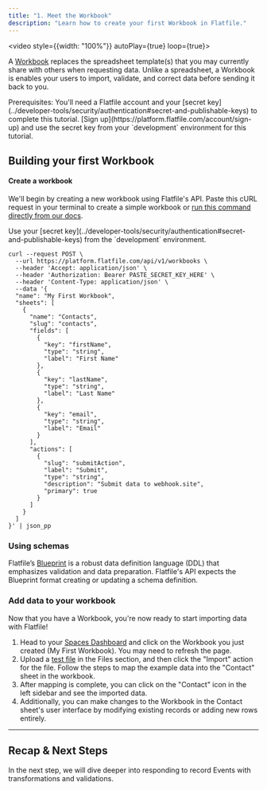 ```yaml
---
title: "1. Meet the Workbook"
description: "Learn how to create your first Workbook in Flatfile."
---
```


<video style={{width: "100%"}} autoPlay={true} loop={true}>
 <source src="https://videos.ctfassets.net/hjneo4qi4goj/63dlrcN48dWeAbl05SJ25k/642a5c954887c5bb7fc1b32fb88ab0ca/homepage_header_video-01.mp4" type="video/mp4"/>
</video>

A <Tooltip tip="Analogous to a database...">[Workbook](https://flatfileinc.mintlify.dev/docs/concepts/workbooks)</Tooltip> replaces the spreadsheet template(s) that you may currently share with others when requesting data. Unlike a spreadsheet, a Workbook is enables your users to import, validate, and correct data before sending it back to you.

<Info>
Prerequisites: You'll need a Flatfile account and your [secret key](../developer-tools/security/authentication#secret-and-publishable-keys) to complete this tutorial. [Sign up](https://platform.flatfile.com/account/sign-up) and use the secret key from your `development` environment for this tutorial.
</Info>

## Building your first Workbook

#### Create a workbook 

We'll begin by creating a new workbook using Flatfile's API. Paste this cURL request in your terminal to create a simple workbook or <Tooltip tip="Create a sample Workbook">[run this command directly from our docs](https://flatfile.stoplight.io/docs/v10/tjt005wdogklo-create-a-sample-workbook)</Tooltip>.

<Tip>
Use your [secret key](../developer-tools/security/authentication#secret-and-publishable-keys) from the `development` environment.
</Tip>

```shell Shell / cURL
curl --request POST \
  --url https://platform.flatfile.com/api/v1/workbooks \
  --header 'Accept: application/json' \
  --header 'Authorization: Bearer PASTE_SECRET_KEY_HERE' \
  --header 'Content-Type: application/json' \
  --data '{
  "name": "My First Workbook",
  "sheets": [
    {
      "name": "Contacts",
      "slug": "contacts",
      "fields": [
        {
          "key": "firstName",
          "type": "string",
          "label": "First Name"
        },
        {
          "key": "lastName",
          "type": "string",
          "label": "Last Name"
        },
        {
          "key": "email",
          "type": "string",
          "label": "Email"
        }
      ],
      "actions": [
        {
          "slug": "submitAction",
          "label": "Submit",
          "type": "string",
          "description": "Submit data to webhook.site",
          "primary": true
        }
      ]
    }
  ]
}' | json_pp
```

### Using schemas

Flatfile’s <Tooltip tip="A powerful DDL (Data Definition Language)...">[Blueprint](../blueprint/overview)</Tooltip> is a robust data definition language (DDL) that emphasizes validation and data preparation. Flatfile's API expects the Blueprint format creating or updating a schema definition.

### Add data to your workbook

Now that you have a Workbook, you're now ready to start importing data with Flatfile! 

1. Head to your <Tooltip tip="Go to dashboard">[Spaces Dashboard](https://platform.flatfile.com)</Tooltip> and click on 
the Workbook you just created (My First Workbook). You may need to refresh the page.
2. Upload a <Tooltip tip="Download test file">[test file](https://assets.ctfassets.net/hjneo4qi4goj/6I48ynsesoL1s1YhPK8Pvx/1d5ed30534c1ef44166d440a08612621/getting-started.csv)</Tooltip> in the Files section, and then click the "Import" action for the file. Follow the steps to map the example data into the "Contact" sheet in the workbook. 
3. After mapping is complete, you can click on the "Contact" icon in the left sidebar and see the imported data. 
4. Additionally, you can make changes to the Workbook in the Contact sheet's user interface by modifying existing records or adding new rows entirely.

---

## Recap & Next Steps

In the next step, we will dive deeper into responding to record Events with transformations and validations.
